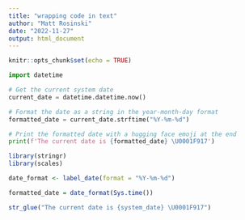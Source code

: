 ```yaml
---
title: "wrapping code in text"
author: "Matt Rosinski"
date: "2022-11-27"
output: html_document
---
```


```r
knitr::opts_chunk$set(echo = TRUE)
```


```python
import datetime

# Get the current system date
current_date = datetime.datetime.now()

# Format the date as a string in the year-month-day format
formatted_date = current_date.strftime("%Y-%m-%d")

# Print the formatted date with a hugging face emoji at the end
print(f'The current date is {formatted_date} \U0001F917')

```


```r
library(stringr)
library(scales)

date_format <- label_date(format = "%Y-%m-%d")

formatted_date = date_format(Sys.time()) 

str_glue("The current date is {system_date} \U0001F917")

```



